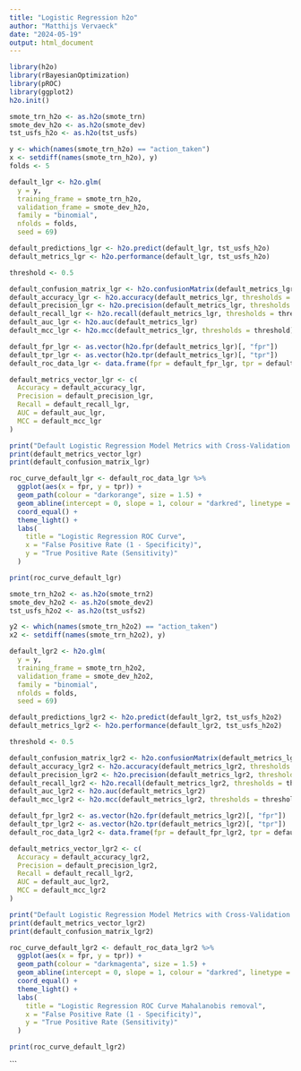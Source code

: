 ---
title: "Logistic Regression h2o"
author: "Matthijs Vervaeck"
date: "2024-05-19"
output: html_document
---

```{r setup, include=FALSE}
library(h2o)
library(rBayesianOptimization)
library(pROC)
library(ggplot2)
h2o.init()
```

```{r transforming data}
smote_trn_h2o <- as.h2o(smote_trn)
smote_dev_h2o <- as.h2o(smote_dev)
tst_usfs_h2o <- as.h2o(tst_usfs)
```

```{r setting vars}
y <- which(names(smote_trn_h2o) == "action_taken")
x <- setdiff(names(smote_trn_h2o), y)
folds <- 5
```

```{r lgr model}
default_lgr <- h2o.glm(
  y = y,
  training_frame = smote_trn_h2o,
  validation_frame = smote_dev_h2o,
  family = "binomial",
  nfolds = folds,
  seed = 69)
```

```{r predicting lgr}
default_predictions_lgr <- h2o.predict(default_lgr, tst_usfs_h2o)
default_metrics_lgr <- h2o.performance(default_lgr, tst_usfs_h2o)
```

```{r eval metrics lgr}
threshold <- 0.5

default_confusion_matrix_lgr <- h2o.confusionMatrix(default_metrics_lgr, thresholds = threshold)
default_accuracy_lgr <- h2o.accuracy(default_metrics_lgr, thresholds = threshold)[[1]]
default_precision_lgr <- h2o.precision(default_metrics_lgr, thresholds = threshold)[[1]]
default_recall_lgr <- h2o.recall(default_metrics_lgr, thresholds = threshold)[[1]]
default_auc_lgr <- h2o.auc(default_metrics_lgr)
default_mcc_lgr <- h2o.mcc(default_metrics_lgr, thresholds = threshold)[[1]]

default_fpr_lgr <- as.vector(h2o.fpr(default_metrics_lgr)[, "fpr"])
default_tpr_lgr <- as.vector(h2o.tpr(default_metrics_lgr)[, "tpr"])
default_roc_data_lgr <- data.frame(fpr = default_fpr_lgr, tpr = default_tpr_lgr)
```

```{r printing eval metrics lgr}
default_metrics_vector_lgr <- c(
  Accuracy = default_accuracy_lgr,
  Precision = default_precision_lgr,
  Recall = default_recall_lgr,
  AUC = default_auc_lgr,
  MCC = default_mcc_lgr
)

print("Default Logistic Regression Model Metrics with Cross-Validation:")
print(default_metrics_vector_lgr)
print(default_confusion_matrix_lgr)
```

```{r printing roc curve}
roc_curve_default_lgr <- default_roc_data_lgr %>%
  ggplot(aes(x = fpr, y = tpr)) +
  geom_path(colour = "darkorange", size = 1.5) +
  geom_abline(intercept = 0, slope = 1, colour = "darkred", linetype = "dotted", size = 1.5) +
  coord_equal() +
  theme_light() +
  labs(
    title = "Logistic Regression ROC Curve",
    x = "False Positive Rate (1 - Specificity)",
    y = "True Positive Rate (Sensitivity)"
  )

print(roc_curve_default_lgr)

```
```{r}
smote_trn_h2o2 <- as.h2o(smote_trn2)
smote_dev_h2o2 <- as.h2o(smote_dev2)
tst_usfs_h2o2 <- as.h2o(tst_usfs2)
```


```{r}
y2 <- which(names(smote_trn_h2o2) == "action_taken")
x2 <- setdiff(names(smote_trn_h2o2), y)
```

```{r lgr model}
default_lgr2 <- h2o.glm(
  y = y,
  training_frame = smote_trn_h2o2,
  validation_frame = smote_dev_h2o2,
  family = "binomial",
  nfolds = folds,
  seed = 69)
```

```{r predicting lgr}
default_predictions_lgr2 <- h2o.predict(default_lgr2, tst_usfs_h2o2)
default_metrics_lgr2 <- h2o.performance(default_lgr2, tst_usfs_h2o2)
```

```{r eval metrics lgr}
threshold <- 0.5

default_confusion_matrix_lgr2 <- h2o.confusionMatrix(default_metrics_lgr2, thresholds = threshold)
default_accuracy_lgr2 <- h2o.accuracy(default_metrics_lgr2, thresholds = threshold)[[1]]
default_precision_lgr2 <- h2o.precision(default_metrics_lgr2, thresholds = threshold)[[1]]
default_recall_lgr2 <- h2o.recall(default_metrics_lgr2, thresholds = threshold)[[1]]
default_auc_lgr2 <- h2o.auc(default_metrics_lgr2)
default_mcc_lgr2 <- h2o.mcc(default_metrics_lgr2, thresholds = threshold)[[1]]

default_fpr_lgr2 <- as.vector(h2o.fpr(default_metrics_lgr2)[, "fpr"])
default_tpr_lgr2 <- as.vector(h2o.tpr(default_metrics_lgr2)[, "tpr"])
default_roc_data_lgr2 <- data.frame(fpr = default_fpr_lgr2, tpr = default_tpr_lgr2)
```

```{r printing eval metrics lgr}
default_metrics_vector_lgr2 <- c(
  Accuracy = default_accuracy_lgr2,
  Precision = default_precision_lgr2,
  Recall = default_recall_lgr2,
  AUC = default_auc_lgr2,
  MCC = default_mcc_lgr2
)

print("Default Logistic Regression Model Metrics with Cross-Validation:")
print(default_metrics_vector_lgr2)
print(default_confusion_matrix_lgr2)
```

```{r printing roc curve}
roc_curve_default_lgr2 <- default_roc_data_lgr2 %>%
  ggplot(aes(x = fpr, y = tpr)) +
  geom_path(colour = "darkmagenta", size = 1.5) +
  geom_abline(intercept = 0, slope = 1, colour = "darkred", linetype = "dotted", size = 1.5) +
  coord_equal() +
  theme_light() +
  labs(
    title = "Logistic Regression ROC Curve Mahalanobis removal",
    x = "False Positive Rate (1 - Specificity)",
    y = "True Positive Rate (Sensitivity)"
  )

print(roc_curve_default_lgr2)

```

```